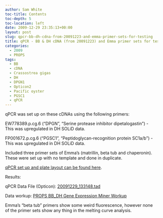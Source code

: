 ```yaml
---
author: Sam White
toc-title: Contents
toc-depth: 5
toc-location: left
date: 2009-12-29 23:35:13+00:00
layout: post
slug: qpcr-bb-dh-cdna-from-20091223-and-emma-primer-sets-for-testing
title: qPCR - BB & DH cDNA (from 20091223) and Emma primer sets for testing
categories:
  - 2009
  - PROPS
tags:
  - BB
  - cDNA
  - Crassostrea gigas
  - DH
  - DPGN1
  - Opticon2
  - Pacific oyster
  - PGSC1
  - qPCR
---
```


qPCR was set up on these cDNAs using the following primers:

EW778389.p.cg.6 ("DPGN", "Serine protease inhibitor dipetalogastin") - This was upregulated in DH SOLiD data.

FP001672.p.cg.6 ("PGSC1", "Peptidoglycan-recognition protein SC1a/b") - This was upregulated in DH SOLiD data.

Included three primer sets of Emma's (matrillin, beta tub and chaperonin). These were set up with no template and done in duplicate.

[qPCR set up and plate layout can be found here](https://eagle.fish.washington.edu/Arabidopsis/Notebook%20Workup%20Files/20091229-01.jpg).

Results:

qPCR Data File (Opticon): [20091229_133148.tad](https://eagle.fish.washington.edu/Arabidopsis/qPCR/Opticon/20091229_133148.tad)

Data workup: [PROPS BB_DH Gene Expression Miner Workup](https://docs.google.com/spreadsheet/ccc?key=0AmS_90rPaQMzdHNfWS1oUHUxNFNwci1zcmhhWjhzZnc&usp=sharing)

Emma's "beta tub" primers show some weird fluorescence, however none of the primer sets show any thing in the melting curve analysis.
